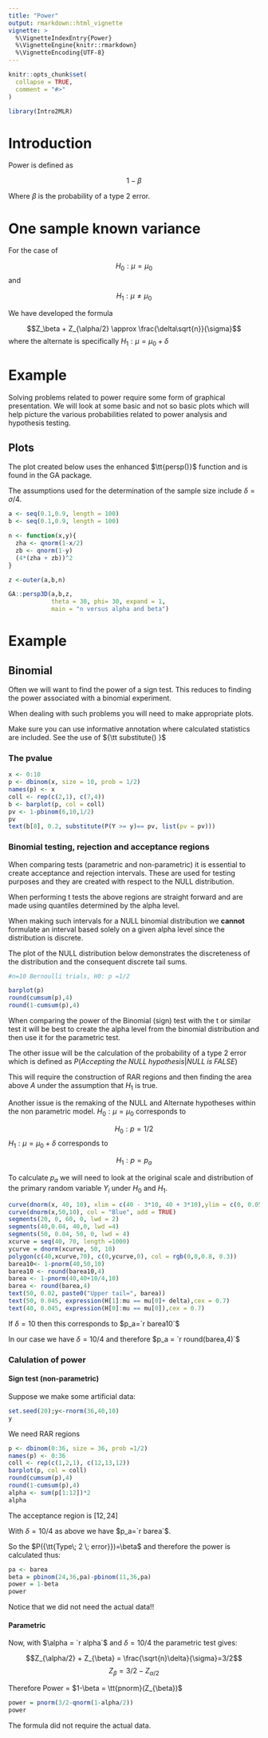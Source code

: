 ```yaml
---
title: "Power"
output: rmarkdown::html_vignette
vignette: >
  %\VignetteIndexEntry{Power}
  %\VignetteEngine{knitr::rmarkdown}
  %\VignetteEncoding{UTF-8}
---
```


```r
knitr::opts_chunk$set(
  collapse = TRUE,
  comment = "#>"
)
```

```r
library(Intro2MLR)
```


# Introduction

Power is defined as 

$$1-\beta$$

Where $\beta$ is the probability of a type 2 error.

# One sample known variance

For the case of 

$$H_0:\mu = \mu_0$$
and 

$$H_1:\mu\ne \mu_0$$

We have developed the formula

$$Z_\beta + Z_{\alpha/2} \approx \frac{\delta\sqrt{n}}{\sigma}$$
where the alternate is specifically $H_1: \mu = \mu_0 +\delta$

# Example 

Solving problems related to power require some form of graphical presentation. We will look at some basic and not so basic plots which will help picture the various probabilities related to power analysis and hypothesis testing.

## Plots

The plot created below uses the enhanced $\tt{persp()}$ function and is found in the GA package.

The assumptions used for the determination of the sample size include $\delta = \sigma/4$.

```r
a <- seq(0.1,0.9, length = 100)
b <- seq(0.1,0.9, length = 100)

n <- function(x,y){
  zha <- qnorm(1-x/2)
  zb <- qnorm(1-y)
  (4*(zha + zb))^2
}

z <-outer(a,b,n)

GA::persp3D(a,b,z, 
            theta = 30, phi= 30, expand = 1,
            main = "n versus alpha and beta")

```
 



# Example

## Binomial

Often we will want to find the power of a sign test. This reduces to finding the power associated with a binomial experiment.

When dealing with such problems you will need to make appropriate plots. 

Make  sure you can use informative annotation where calculated statistics are included. See the use of ${\tt substitute() }$


### The pvalue 

```r
x <- 0:10
p <- dbinom(x, size = 10, prob = 1/2)
names(p) <- x
coll <- rep(c(2,1), c(7,4))
b <- barplot(p, col = coll)
pv <- 1-pbinom(6,10,1/2)
pv
text(b[8], 0.2, substitute(P(Y >= y)== pv, list(pv = pv)))
```


### Binomial testing, rejection and acceptance regions

When comparing tests (parametric and non-parametric) it is essential to create acceptance and rejection intervals. These are used for testing purposes and they are created with respect to the NULL distribution.

When performing t tests the above regions are straight forward and are made using quantiles determined by the alpha level.

When making such intervals for a NULL binomial distribution we **cannot** formulate an interval based solely on a given alpha level since the distribution is discrete.

The plot of the NULL distribution below demonstrates the discreteness of the distribution and the consequent discrete tail sums.

```r
#n=10 Bernoulli trials, H0: p =1/2

barplot(p)
round(cumsum(p),4)
round(1-cumsum(p),4)
```

When comparing the power of the Binomial (sign) test with the t or similar test it will be best to create the alpha level from the binomial distribution and then use it for the parametric test.

The other issue will be the calculation of the probability of a type 2 error which is defined as $P(Accepting\; the\; NULL\; hypothesis | NULL\; is\; FALSE)$ 

This will require the construction of RAR regions and then finding the area above $A$ under the assumption that $H_1$ is true.

Another issue is the remaking of the NULL and Alternate hypotheses within the non parametric model.
$H_0: \mu = \mu_0$ corresponds to

$$H_0: p =1/2$$
$H_1: \mu=\mu_0 +\delta$ corresponds to

$$H_1: p = p_a$$

To calculate $p_a$  we will need to look at the original scale and distribution of the primary random variable $Y_i$ under $H_0$ and $H_1$.





```r
curve(dnorm(x, 40, 10), xlim = c(40 - 3*10, 40 + 3*10),ylim = c(0, 0.05), ylab = "Density")
curve(dnorm(x,50,10), col = "Blue", add = TRUE)
segments(20, 0, 60, 0, lwd = 2)
segments(40,0.04, 40,0, lwd =4)
segments(50, 0.04, 50, 0, lwd = 4)
xcurve = seq(40, 70, length =1000)
ycurve = dnorm(xcurve, 50, 10)
polygon(c(40,xcurve,70), c(0,ycurve,0), col = rgb(0,0,0.8, 0.3))
barea10<- 1-pnorm(40,50,10)
barea10 <- round(barea10,4)
barea <- 1-pnorm(40,40+10/4,10)
barea <- round(barea,4)
text(50, 0.02, paste0("Upper tail=", barea))
text(50, 0.045, expression(H[1]:mu == mu[0]+ delta),cex = 0.7)
text(40, 0.045, expression(H[0]:mu == mu[0]),cex = 0.7)
```


If  $\delta = 10$ then this corresponds to $p_a=`r barea10`$

In our case we have $\delta = 10/4$ and therefore $p_a = `r round(barea,4)`$


### Calulation of power


#### Sign test (non-parametric)

Suppose we make some artificial data:

```r
set.seed(20);y<-rnorm(36,40,10)
y
```

We need RAR regions


```r
p <- dbinom(0:36, size = 36, prob =1/2)
names(p) <- 0:36
coll <- rep(c(1,2,1), c(12,13,12))
barplot(p, col = coll)
round(cumsum(p),4)
round(1-cumsum(p),4)
alpha <- sum(p[1:12])*2
alpha
```

The acceptance region is $[12,24]$

With $\delta = 10/4$ as above we have $p_a=`r barea`$.

So the $P({\tt{Type\; 2 \; error}})=\beta$  and therefore the power is calculated thus:

```r
pa <- barea
beta = pbinom(24,36,pa)-pbinom(11,36,pa)
power = 1-beta
power
```


Notice that we did not need the actual data!!

#### Parametric


Now, with $\alpha = `r alpha`$ and $\delta = 10/4$ the parametric test gives:

$$Z_{\alpha/2} + Z_{\beta} = \frac{\sqrt{n}\delta}{\sigma}=3/2$$
$$Z_{\beta}= 3/2 - Z_{\alpha/2}$$

Therefore Power = $1-\beta = \tt{pnorm}(Z_{\beta})$


```r
power = pnorm(3/2-qnorm(1-alpha/2))
power
```

The formula did not require the actual data.


